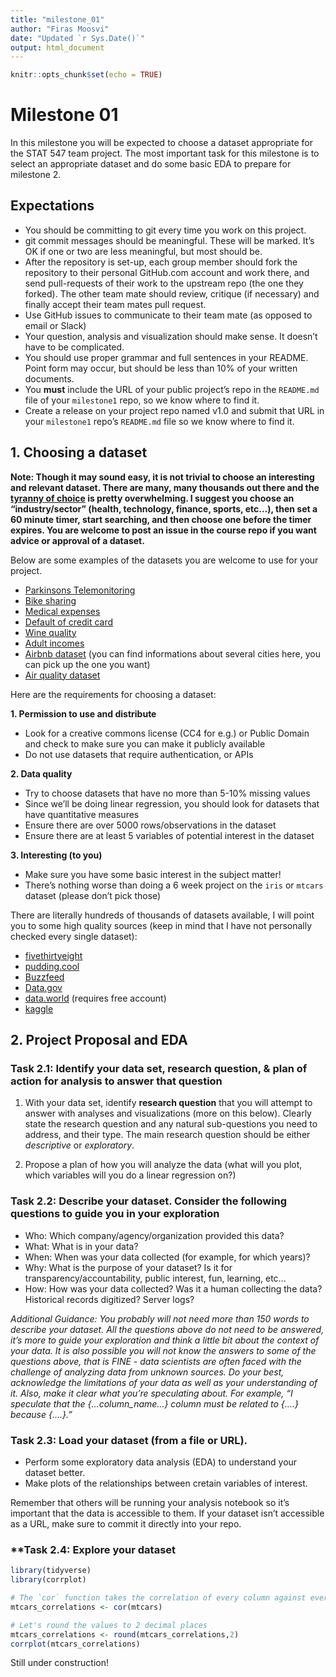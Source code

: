 ```yaml
---
title: "milestone_01"
author: "Firas Moosvi"
date: "Updated `r Sys.Date()`"
output: html_document
---
```


```r
knitr::opts_chunk$set(echo = TRUE)
```

# Milestone 01

In this milestone you will be expected to choose a dataset appropriate for the STAT 547 team project.
The most important task for this milestone is to select an appropriate dataset and do some basic EDA to prepare for milestone 2.

## Expectations
- You should be committing to git every time you work on this project.
- git commit messages should be meaningful. These will be marked. It's OK if one or two are less meaningful, but most should be.
- After the repository is set-up, each group member should fork the repository to their personal GitHub.com account and work there, and send pull-requests of their work to the upstream repo (the one they forked). The other team mate should review, critique (if necessary) and finally accept their team mates pull request.
- Use GitHub issues to communicate to their team mate (as opposed to email or Slack)
- Your question, analysis and visualization should make sense. It doesn't have to be complicated.
- You should use proper grammar and full sentences in your README. Point form may occur, but should be less than 10% of your written documents.
- You **must** include the URL of your public project's repo in the `README.md` file of your `milestone1` repo,  so we know where to find it.
- Create a release on your project repo named v1.0 and submit that URL in your `milestone1` repo's `README.md` file so we know where to find it.


## 1. Choosing a dataset

**Note: Though it may sound easy, it is not trivial to choose an interesting and relevant dataset. There are many, many thousands out there and the [tyranny of choice](https://www.economist.com/christmas-specials/2010/12/16/you-choose) is pretty overwhelming. I suggest you choose an "industry/sector" (health, technology, finance, sports, etc...), then set a 60 minute timer, start searching, and then choose one before the timer expires. You are welcome to post an issue in the course repo if you want advice or approval of a dataset.**

Below are some examples of the datasets you are welcome to use for your project. 

- [Parkinsons Telemonitoring](https://archive.ics.uci.edu/ml/datasets/Parkinsons+Telemonitoring)
- [Bike sharing](https://archive.ics.uci.edu/ml/datasets/bike+sharing+dataset)
- [Medical expenses](https://gist.github.com/meperezcuello/82a9f1c1c473d6585e750ad2e3c05a41)
- [Default of credit card](https://archive.ics.uci.edu/ml/datasets/default+of+credit+card+clients)
- [Wine quality](http://archive.ics.uci.edu/ml/datasets/Wine+Quality)
- [Adult incomes](https://archive.ics.uci.edu/ml/datasets/adult)
- [Airbnb dataset](http://insideairbnb.com/get-the-data.html) (you can find informations about several cities here, you can pick up the one you want)
- [Air quality dataset](https://archive.ics.uci.edu/ml/datasets/Air+Quality)

Here are the requirements for choosing a dataset:

**1. Permission to use and distribute**

 - Look for a creative commons license (CC4 for e.g.) or Public Domain and check to make sure you can make it publicly available
- Do not use datasets that require authentication, or APIs
  
**2. Data quality**

  - Try to choose datasets that have no more than 5-10% missing values
  - Since we'll be doing linear regression, you should look for datasets that have quantitative measures
  - Ensure there are over 5000 rows/observations in the dataset
  - Ensure there are at least 5 variables of potential interest in the dataset
  
**3. Interesting (to you)**

  - Make sure you have some basic interest in the subject matter!
  - There's nothing worse than doing a 6 week project on the `iris` or `mtcars` dataset (please don't pick those)

There are literally hundreds of thousands of datasets available, I will point you to some high quality sources (keep in mind that I have not personally checked every single dataset):

- [fivethirtyeight](https://data.fivethirtyeight.com)
- [pudding.cool](https://github.com/the-pudding/data)
- [Buzzfeed](https://github.com/BuzzFeedNews/everything)
- [Data.gov](https://www.data.gov/)
- [data.world](https://data.world/) (requires free account)
- [kaggle](https://www.kaggle.com/datasets?license=cc)

## 2. **Project Proposal and EDA**

### Task 2.1: Identify your data set, research question, & plan of action for analysis to answer that question

1. With your data set, identify **research question** that you will attempt to answer with analyses and visualizations (more on this below). 
Clearly state the research question and any natural sub-questions you need to address, and their type. 
The main research question should be either *descriptive* or *exploratory*.

1. Propose a plan of how you will analyze the data (what will you plot, which variables will you do a linear regression on?) 

### **Task 2.2: Describe your dataset. Consider the following questions to guide you in your exploration**

- Who: Which company/agency/organization provided this data?
- What: What is in your data?
- When: When was your data collected (for example, for which years)?
- Why: What is the purpose of your dataset? Is it for transparency/accountability, public interest, fun, learning, etc...
- How: How was your data collected? Was it a human collecting the data? Historical records digitized? Server logs?

*Additional Guidance: You probably will not need more than 150 words to describe your dataset. All the questions above do not need to be answered, it's more to guide your exploration and think a little bit about the context of your data. It is also possible you will not know the answers to some of the questions above, that is FINE - data scientists are often faced with the challenge of analyzing data from unknown sources. Do your best, acknowledge the limitations of your data as well as your understanding of it. Also, make it clear what you're speculating about. For example, "I speculate that the {...column_name...} column must be related to {....} because {....}."*

### **Task 2.3: Load your dataset (from a file or URL).**

- Perform some exploratory data analysis (EDA) to understand your dataset better. 
- Make plots of the relationships between cretain variables of interest. 

Remember that others will be running your analysis notebook so it's important that the data is accessible to them. 
If your dataset isn't accessible as a URL, make sure to commit it directly into your repo.

### **Task 2.4: Explore your dataset


```r
library(tidyverse)
library(corrplot)

# The `cor` function takes the correlation of every column against every other column
mtcars_correlations <- cor(mtcars) 

# Let's round the values to 2 decimal places
mtcars_correlations <- round(mtcars_correlations,2)
corrplot(mtcars_correlations)
```

Still under construction!